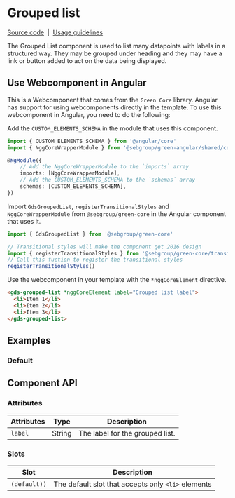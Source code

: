 
# Grouped list

[Source code](https://github.com/sebgroup/green/tree/main/libs/core/src/components/grouped-list)
&nbsp;|&nbsp;
[Usage guidelines](https://designlibrary.sebgroup.com/components/component-list)

The Grouped List component is used to list many datapoints with labels in a structured way. They may be grouped under heading and they may have a link or button added to act on the data being displayed.

## Use Webcomponent in Angular

This is a Webcomponent that comes from the `Green Core` library. Angular has support for using webcomponents directly in the template. To use this webcomponent in Angular, you need to do the following:

Add the `CUSTOM_ELEMENTS_SCHEMA` in the module that uses this component.

```ts
import { CUSTOM_ELEMENTS_SCHEMA } from '@angular/core'
import { NggCoreWrapperModule } from '@sebgroup/green-angular/shared/core-element/core-element.module'

@NgModule({
    // Add the NggCoreWrapperModule to the `imports` array
    imports: [NggCoreWrapperModule],
    // Add the CUSTOM_ELEMENTS_SCHEMA to the `schemas` array
    schemas: [CUSTOM_ELEMENTS_SCHEMA],
})
```

Import `GdsGroupedList`, `registerTransitionalStyles` and `NggCoreWrapperModule` from `@sebgroup/green-core` in the Angular component that uses it.

```ts
import { GdsGroupedList } from '@sebgroup/green-core'

// Transitional styles will make the component get 2016 design
import { registerTransitionalStyles } from '@sebgroup/green-core/transitional-styles'
// Call this fuction to register the transitional styles
registerTransitionalStyles()
```

Use the webcomponent in your template with the `*nggCoreElement` directive.

```html
<gds-grouped-list *nggCoreElement label="Grouped list label">
  <li>Item 1</li>
  <li>Item 2</li>
  <li>Item 3</li>
</gds-grouped-list>
```

## Examples

### Default

<Canvas>
  <Story id="components-grouped-list--default" />
</Canvas>

## Component API

### Attributes

| Attributes | Type   | Description                     |
| ---------- | ------ | ------------------------------- |
| `label`    | String | The label for the grouped list. |

### Slots

| Slot         | Description                                        |
| ------------ | -------------------------------------------------- |
| `(default))` | The default slot that accepts only `<li>` elements |
